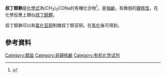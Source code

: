 {{Chembox
| verifiedrevid = 472261462
| ImageFile = Sodium tert-butoxide.svg
| ImageSize =
| ImageAlt =
| IUPACName = sodium 2-methylpropan-2-olate
| OtherNames = Sodium t-butoxide
|Section1={{Chembox Identifiers
| CASNo_Ref = {{cascite|correct|CAS}}
| CASNo = 865-48-5
| SMILES2 = CC(C)(C)[O-].[Na+]
| PubChem = 70078
| ChemSpiderID_Ref = {{chemspidercite|correct|chemspider}}
| ChemSpiderID = 63267
| SMILES = [Na+].[O-]C(C)(C)C
| InChI = 1/C4H9O.Na/c1-4(2,3)5;/h1-3H3;/q-1;+1
| InChIKey = MFRIHAYPQRLWNB-UHFFFAOYAB
| StdInChI_Ref = {{stdinchicite|correct|chemspider}}
| StdInChI = 1S/C4H9O.Na/c1-4(2,3)5;/h1-3H3;/q-1;+1
| StdInChIKey_Ref = {{stdinchicite|correct|chemspider}}
| StdInChIKey = MFRIHAYPQRLWNB-UHFFFAOYSA-N}}
|Section2={{Chembox Properties
| Formula = C<sub>4</sub>H<sub>9</sub>NaO
| MolarMass = 96.10
| Appearance =
| Density =
| MeltingPt =
| BoilingPt =
| Solubility = }}
|Section3={{Chembox Hazards
| ExternalMSDS = [http://fscimage.fishersci.com/msds/00583.htm]
| EUClass = 
| FlashPtC = 14
}}
}}
'''叔丁醇鈉'''是[[化學式|化學式]]為(CH<sub>3</sub>)<sub>3</sub>CONa的有機化合物<ref>{{Cite web |url=https://www.sigmaaldrich.com/US/en/product/aldrich/359270 |title=Sodium tert-butoxide |access-date=2022-02-14 |archive-date=2022-02-15 |archive-url=https://web.archive.org/web/20220215014911/https://www.sigmaaldrich.com/US/en/product/aldrich/359270 |dead-url=no }}</ref>，是[[強鹼|強鹼]]，有微弱的[[親核體|親核性]]，在化學反應上類似[[叔丁醇鉀|叔丁醇鉀]]。

叔丁醇鈉可以和[[氯化亚铜|氯化亚铜]]制備叔丁醇亚铜，在[[氢化|氢化]]後可得到{{le|三苯基磷酸亚銅六聚体|Stryker's reagent}}。{{cn}}

== 參考資料 ==
{{reflist}}

{{有機化合物小作品}}
[[Category:醇盐|Category:醇盐]]
[[Category:非親核鹼|Category:非親核鹼]]
[[Category:有机化学试剂|Category:有机化学试剂]]